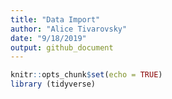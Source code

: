 ```yaml
---
title: "Data Import"
author: "Alice Tivarovsky"
date: "9/18/2019"
output: github_document
---
```


```r
knitr::opts_chunk$set(echo = TRUE)
library (tidyverse)

```


